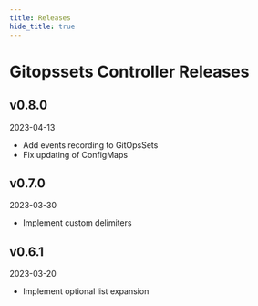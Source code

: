 ```yaml
---
title: Releases
hide_title: true
---
```



# Gitopssets Controller Releases <TierLabel tiers="enterprise" />

## v0.8.0
2023-04-13

- Add events recording to GitOpsSets
- Fix updating of ConfigMaps

## v0.7.0
2023-03-30

- Implement custom delimiters

## v0.6.1
2023-03-20

- Implement optional list expansion
